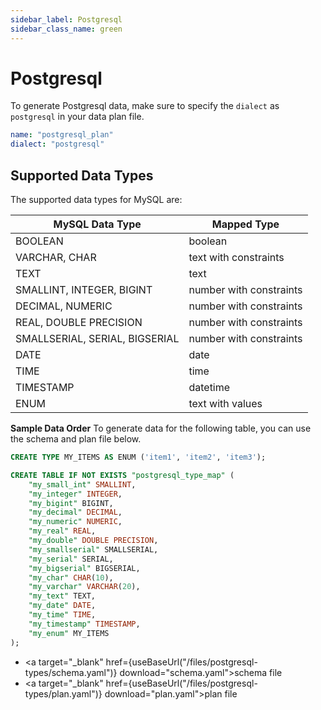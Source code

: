 ```yaml
---
sidebar_label: Postgresql
sidebar_class_name: green
---
```



# Postgresql

To generate Postgresql data, make sure to specify the `dialect` as `postgresql` in your data plan file.

```yaml title="postgresql-plan.yaml"
name: "postgresql_plan"
dialect: "postgresql"
```

## Supported Data Types
The supported data types for MySQL are:

| MySQL Data Type | Mapped Type             |
|-----------------|-------------------------|
| BOOLEAN         | boolean                 |
| VARCHAR, CHAR   | text with constraints   |
| TEXT            | text                    |
| SMALLINT, INTEGER, BIGINT        | number with constraints |
| DECIMAL, NUMERIC         | number with constraints |
| REAL, DOUBLE PRECISION         | number with constraints |
| SMALLSERIAL, SERIAL, BIGSERIAL       | number with constraints |
| DATE            | date                    |
| TIME            | time                    |
| TIMESTAMP       | datetime                |
| ENUM            | text with values        |


**Sample Data Order**
To generate data for the following table, you can use the schema and plan file below.
```sql title="Sample Postgresql Data Type Table"
CREATE TYPE MY_ITEMS AS ENUM ('item1', 'item2', 'item3');

CREATE TABLE IF NOT EXISTS "postgresql_type_map" (
	"my_small_int" SMALLINT,
	"my_integer" INTEGER,
	"my_bigint" BIGINT,
	"my_decimal" DECIMAL,
	"my_numeric" NUMERIC,
	"my_real" REAL,
	"my_double" DOUBLE PRECISION,
	"my_smallserial" SMALLSERIAL,
	"my_serial" SERIAL,
	"my_bigserial" BIGSERIAL,
	"my_char" CHAR(10),
	"my_varchar" VARCHAR(20),
	"my_text" TEXT,
	"my_date" DATE,
	"my_time" TIME,
	"my_timestamp" TIMESTAMP,
	"my_enum" MY_ITEMS
);
```
- <a target="_blank" href={useBaseUrl("/files/postgresql-types/schema.yaml")} download="schema.yaml">schema file</a>
- <a target="_blank" href={useBaseUrl("/files/postgresql-types/plan.yaml")} download="plan.yaml">plan file</a>
